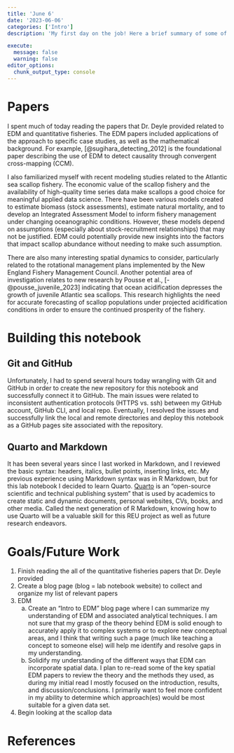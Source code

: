 ```yaml
---
title: 'June 6'
date: '2023-06-06'
categories: ['Intro']
description: 'My first day on the job! Here a brief summary of some of the articles I read today, where my project might be going, and a description of what I learned about Git, GitHub, R Markdown, and Quarto.'

execute: 
  message: false
  warning: false
editor_options: 
  chunk_output_type: console
---
```


# Papers
I spent much of today reading the papers that Dr. Deyle provided related to EDM and quantitative fisheries. The EDM papers included applications of the approach to specific case studies, as well as the mathematical background. For example, [@sugihara_detecting_2012] is the foundational paper describing the use of EDM to detect causality through convergent cross-mapping (CCM).

I also familiarized myself with recent modeling studies related to the Atlantic sea scallop fishery. The economic value of the scallop fishery and the availability of high-quality time series data make scallops a good choice for meaningful applied data science. There have been various models created to estimate biomass (stock assessments), estimate natural mortality, and to develop an Integrated Assessment Model to inform fishery management under changing oceanographic conditions. However, these models depend on assumptions (especially about stock-recruitment relationships) that may not be justified. EDM could potentially provide new insights into the factors that impact scallop abundance without needing to make such assumption.

There are also many interesting spatial dynamics to consider, particularly related to the rotational management plans implemented by the New England Fishery Management Council. Another potential area of investigation relates to new research by Pousse et al., [-@pousse_juvenile_2023] indicating that ocean acidification depresses the growth of juvenile Atlantic sea scallops. This research highlights the need for accurate forecasting of scallop populations under projected acidification conditions in order to ensure the continued prosperity of the fishery.

# Building this notebook

## Git and GitHub
Unfortunately, I had to spend several hours today wrangling with Git and GitHub in order to create the new repository for this notebook and successfully connect it to GitHub. The main issues were related to inconsistent authentication protocols (HTTPS vs. ssh) between my GitHub account, GitHub CLI, and local repo. Eventually, I resolved the issues and successfully link the local and remote directories and deploy this notebook as a GitHub pages site associated with the repository.

## Quarto and Markdown
It has been several years since I last worked in Markdown, and I reviewed the basic syntax: headers, italics, bullet points, inserting links, etc. My previous experience using Markdown syntax was in R Markdown, but for this lab notebook I decided to learn Quarto. [Quarto](https://quarto.org/) is an "open-source scientific and technical publishing system" that is used by academics to create static and dynamic documents, personal websites, CVs, books, and other media. Called the next generation of R Markdown, knowing how to use Quarto will be a valuable skill for this REU project as well as future research endeavors.

# Goals/Future Work
1. Finish reading the all of the quantitative fisheries papers that Dr. Deyle provided
2. Create a blog page (blog = lab notebook website) to collect and organize my list of relevant papers
3. EDM
    a. Create an "Intro to EDM" blog page where I can summarize my understanding of EDM and associated analytical techniques. I am not sure that my grasp of the theory behind EDM is solid enough to accurately apply it to complex systems or to explore new conceptual areas, and I think that writing such a page (much like teaching a concept to someone else) will help me identify and resolve gaps in my understanding.
    b. Solidify my understanding of the different ways that EDM can incorporate spatial data. I plan to re-read some of the key spatial EDM papers to review the theory and the methods they used, as during my initial read I mostly focused on the introduction, results, and discussion/conclusions. I primarily want to feel more confident in my ability to determine which approach(es) would be most suitable for a given data set.
4. Begin looking at the scallop data


# References